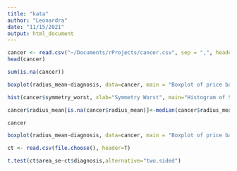 ```yaml
---
title: "kata"
author: "Leonardra"
date: "11/15/2021"
output: html_document
---
```


```r
cancer <- read.csv("~/Documents/rProjects/cancer.csv", sep = ",", header=T)
head(cancer)
```

```R
sum(is.na(cancer))
```


```r
boxplot(radius_mean~diagnosis, data=cancer, main = "Boxplot of price based on Hs status")
```

```r
hist(cancer$symmetry_worst, xlab="Symmetry Worst", main="Histogram of Symmetry")
```

```r
cancer$radius_mean[is.na(cancer$radius_mean)]<-median(cancer$radius_mean,na.rm=TRUE)

cancer

boxplot(radius_mean~diagnosis, data=cancer, main = "Boxplot of price based on cancer radius mean")
```

```r
ct <- read.csv(file.choose(), header=T)
```

```r
t.test(ct$area_se~ct$diagnosis,alternative="two.sided")
```
